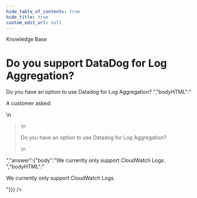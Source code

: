 ```yaml
---
hide_table_of_contents: true
hide_title: true
custom_edit_url: null
---
```



<head>
  <link rel="canonical" href="https://github.com/tnn-tnn-tnn-tnn-tnn-gruntwork-io/knowledge-base/discussions/51" />
</head>

<CenterLayout>
<span className="searchCategory">Knowledge Base</span>
<h1>Do you support DataDog for Log Aggregation?</h1>
<GitHub discussion={{"id":"D_kwDOF8slf84AOB0J","number":51,"author":{"login":"zackproser"},"title":"Do you support DataDog for Log Aggregation?","body":"A customer asked: \r\n\r\n> Do you have an option to use Datadog for Log Aggregation? ","bodyHTML":"<p dir=\"auto\">A customer asked:</p>\n<blockquote>\n<p dir=\"auto\">Do you have an option to use Datadog for Log Aggregation?</p>\n</blockquote>","answer":{"body":"We currently only support CloudWatch Logs. ","bodyHTML":"<p dir=\"auto\">We currently only support CloudWatch Logs.</p>"}}} />

</CenterLayout>
  

<!-- ##DOCS-SOURCER-START
{
  "sourcePlugin": "github-discussions",
  "hash": "b2f36384626a1131d608d7528f23fd34"
}
##DOCS-SOURCER-END -->
